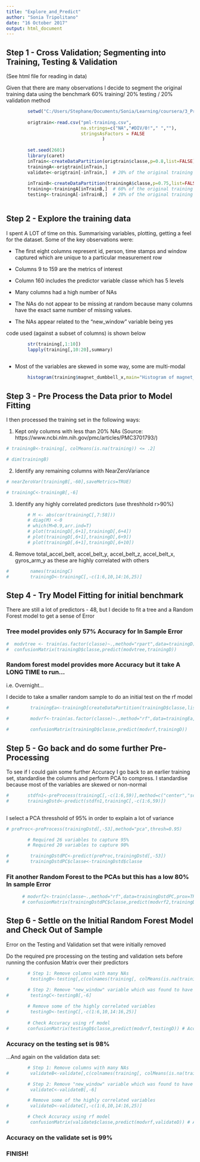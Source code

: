 ```yaml
---
title: "Explore_and_Predict"
author: "Sonia Tripolitano"
date: "16 October 2017"
output: html_document
---
```


## Step 1 - Cross Validation; Segmenting into Training, Testing & Validation

(See html file for reading in data) 

Given that there are many observations I decide to segment the original training
data using the benchmark 60% training/ 20% testing / 20% validation method

```r
        setwd("C:/Users/Stephane/Documents/Sonia/Learning/coursera/3_Pract_Machine_Learning/_Assignment")
        
        origtrain<-read.csv("pml-training.csv", 
                            na.strings=c("NA","#DIV/0!"," ",""),
                            stringsAsFactors = FALSE
                                    ) 
        
        set.seed(2601)
        library(caret)
        inTrain<-createDataPartition(origtrain$classe,p=0.8,list=FALSE)
        trainingA<-origtrain[inTrain,]
        validate<-origtrain[-inTrain,]  # 20% of the original training set is validation
        
        inTrainB<-createDataPartition(trainingA$classe,p=0.75,list=FALSE)
        training<-trainingA[inTrainB,]  # 60% of the original training set is training
        testing<-trainingA[-inTrainB,]  # 20% of the original training set is testing
        
```

## Step 2 - Explore the training data

I spent A LOT of time on this. Summarising variables, plotting, getting a feel 
for the dataset. Some of the key observations were:

- The first eight columns represent id, person, time stamps and window captured
        which are unique to a particular measurement row
- Columns 9 to 159 are the metrics of interest
- Column 160 includes the predictor variable classe which has 5 levels

- Many columns had a high number of NAs
- The NAs do not appear to be missing at random because many columns have the 
        exact same number of missing values.
- The NAs appear related to the "new_window" variable being yes 

code used (against a subset of columns) is shown below

```r
        str(training[,1:10])
        lapply(training[,10:20],summary)
        
```


- Most of the variables are skewed in some way, some are multi-modal

```r
        
        histogram(training$magnet_dumbbell_x,main="Histogram of magnet_dumbbell_x")
```
## Step 3 - Pre Process the Data prior to Model Fitting

I then processed the training set in the following ways:

1. Kept only columns with less than 20% NAs
        (Source: https://www.ncbi.nlm.nih.gov/pmc/articles/PMC3701793/)

```r
# trainingB<-training[, colMeans(is.na(training)) <= .2]

# dim(trainingB)

```        

2.  Identify any remaining columns with NearZeroVariance

```r
# nearZeroVar(trainingB[,-60],saveMetrics=TRUE)

# trainingC<-trainingB[,-6]

```   

3.  Identify any highly correlated predictors (use threshhold r>90%)

```r
 
        # M <- abs(cor(trainingC[,7:58]))
        # diag(M) <-0
        # which(M>0.9,arr.ind=T)
        # plot(trainingD[,6+1],trainingD[,6+4])
        # plot(trainingD[,6+1],trainingD[,6+9])
        # plot(trainingD[,6+1],trainingD[,6+10])

```   

4.  Remove total_accel_belt, accel_belt_y, accel_belt_z, 
    accel_belt_x, gyros_arm_y as these are highly correlated with others
   
```r

#        names(trainingC)
#        trainingD<-trainingC[,-c(1:6,10,14:16,25)]

```   

## Step 4 - Try Model Fitting for initial benchmark

There are still a lot of predictors - 48, but I decide to fit a tree and 
a Random Forest model to get a sense of Error

### Tree model provides only 57% Accuracy for In Sample Error

```r

#  modvtree <- train(as.factor(classe)~.,method="rpart",data=trainingD)
#  confusionMatrix(trainingD$classe,predict(modvtree,trainingD))

```

### Random forest model provides more Accuracy but it take A LONG TIME to run...
i.e. Overnight...

I decide to take a smaller random sample to do an initial test on the rf model

```r

#        trainingEa<-trainingD[createDataPartition(trainingD$classe,list=FALSE,p=0.2),]
        
#        modvrf<-train(as.factor(classe)~.,method="rf",data=trainingEa,prox=TRUE)

#        confusionMatrix(trainingD$classe,predict(modvrf,trainingD))

```


## Step 5 - Go back and do some further Pre-Processing

To see if I could gain some further Accuracy I go back to an earlier 
training set, standardise the columns and perform PCA to compress. I 
standardise because most of the variables are skewed or non-normal

```r

#       stdfn1<-preProcess(trainingC[,-c(1:6,59)],method=c("center","scale"))
#       trainingDstd<-predict(stdfn1,trainingC[,-c(1:6,59)])
        
```

I select a PCA thresshold of 95% in order to explain a lot of variance

```r

# preProc<-preProcess(trainingDstd[,-53],method="pca",thresh=0.95)

        # Required 26 variables to capture 95%
        # Required 20 variables to capture 90%

#        trainingDstdPC<-predict(preProc,trainingDstd[,-53])
#        trainingDstdPC$classe<-trainingDstd$classe
```

### Fit another Random Forest to the PCAs but this has a low 80% In sample Error

```r
       
      # modvrf2<-train(classe~.,method="rf",data=trainingDstdPC,prox=TRUE)
      # confusionMatrix(trainingDstdPC$classe,predict(modvrf2,trainingDstdPC))

```

## Step 6 - Settle on the Initial Random Forest Model and Check Out of Sample 
Error on the Testing and Validation set that were initially removed

Do the required pre processing on the testing and validation sets before 
running the confusion Matrix over their predictors

```r

        # Step 1: Remove columns with many NAs
#        testingB<-testing[,c(colnames(training[, colMeans(is.na(training)) <= .2]))]

        # Step 2: Remove "new_window" variable which was found to have nzv
#        testingC<-testingB[,-6] 
 
        # Remove some of the highly correlated variables
#        testingD<-testingC[,-c(1:6,10,14:16,25)]
        
        # Check Accuracy using rf model
#       confusionMatrix(testingD$classe,predict(modvrf,testingD)) # Accuracy 98%
```        

### Accuracy on the testing set is 98%

...And again on the validation data set:

```r
        # Step 1: Remove columns with many NAs
#        validateB<-validate[,c(colnames(training[, colMeans(is.na(training)) <= .2]))]

        # Step 2: Remove "new_window" variable which was found to have nzv
#        validateC<-validateB[,-6] 

        # Remove some of the highly correlated variables
#        validateD<-validateC[,-c(1:6,10,14:16,25)]

        # Check Accuracy using rf model
#        confusionMatrix(validate$classe,predict(modvrf,validateD)) # Accuracy 99%

```

### Accuracy on the validate set is 99%

### FINISH!
